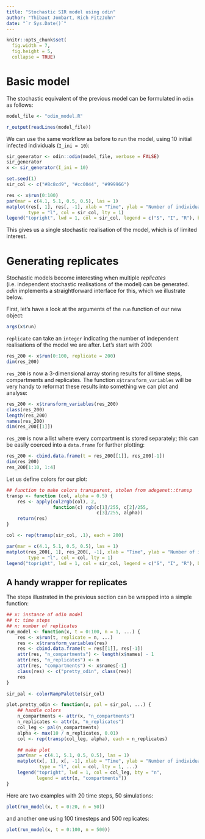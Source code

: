 ```yaml
---
title: "Stochastic SIR model using odin"
author: "Thibaut Jombart, Rich FitzJohn"
date: "`r Sys.Date()`"
---
```


```r
knitr::opts_chunk$set(
  fig.width = 7,
  fig.height = 5,
  collapse = TRUE)
```



# Basic model

The stochastic equivalent of the previous model can be formulated
in `odin` as follows:

```r
model_file <- "odin_model.R"
```

```r
r_output(readLines(model_file))
```


We can use the same workflow as before to run the model, using 10
initial infected individuals (`I_ini = 10`):
```r
sir_generator <- odin::odin(model_file, verbose = FALSE)
sir_generator
x <- sir_generator(I_ini = 10)
```

```r
set.seed(1)
sir_col <- c("#8c8cd9", "#cc0044", "#999966")

res <- x$run(0:100)
par(mar = c(4.1, 5.1, 0.5, 0.5), las = 1)
matplot(res[, 1], res[, -1], xlab = "Time", ylab = "Number of individuals",
        type = "l", col = sir_col, lty = 1)
legend("topright", lwd = 1, col = sir_col, legend = c("S", "I", "R"), bty = "n")
```


This gives us a single stochastic realisation of the model, which
is of limited interest.



# Generating replicates

Stochastic models become interesting when multiple *replicates*
(i.e. independent stochastic realisations of the model) can be generated.
*odin* implements a straightforward interface for this, which we illustrate
below. 

First, let's have a look at the arguments of the `run` function of our new object:
```r
args(x$run)
```

`replicate` can take an `integer` indicating the number of independent
realisations of the model we are after. Let's start with 200:
```r
res_200 <- x$run(0:100, replicate = 200)
dim(res_200)
```

`res_200` is now a 3-dimensional array storing results for all time steps,
compartments and replicates. The function `x$transform_variables` will be very
handy to reformat these results into something we can plot and analyse:

```r
res_200 <- x$transform_variables(res_200)
class(res_200)
length(res_200)
names(res_200)
dim(res_200[[1]])
```

`res_200` is now a list where every compartment is stored separately; this can
be easily coerced into a `data.frame` for further plotting:

```r
res_200 <- cbind.data.frame(t = res_200[[1]], res_200[-1])
dim(res_200)
res_200[1:10, 1:4]
```

Let us define colors for our plot:
```r
## function to make colors transparent, stolen from adegenet::transp
transp <- function (col, alpha = 0.5) {
    res <- apply(col2rgb(col), 2,
                 function(c) rgb(c[1]/255, c[2]/255, 
                                 c[3]/255, alpha))
    return(res)
}

col <- rep(transp(sir_col, .1), each = 200)
```


```r
par(mar = c(4.1, 5.1, 0.5, 0.5), las = 1)
matplot(res_200[, 1], res_200[, -1], xlab = "Time", ylab = "Number of individuals",
        type = "l", col = col, lty = 1)
legend("topright", lwd = 1, col = sir_col, legend = c("S", "I", "R"), bty = "n")

```


## A handy wrapper for replicates

The steps illustrated in the previous section can be wrapped into a simple
function:

```r
## x: instance of odin model
## t: time steps
## n: number of replicates
run_model <- function(x, t = 0:100, n = 1, ...) {
    res <- x$run(t, replicate = n, ...)
    res <- x$transform_variables(res)
    res <- cbind.data.frame(t = res[[1]], res[-1])
    attr(res, "n_compartments") <- length(x$names) - 1
    attr(res, "n_replicates") <- n
    attr(res, "compartments") <- x$names[-1]
    class(res) <- c("pretty_odin", class(res))
    res
}

sir_pal <- colorRampPalette(sir_col)

plot.pretty_odin <- function(x, pal = sir_pal, ...) {
    ## handle colors
    n_compartments <- attr(x, "n_compartments")
    n_replicates <- attr(x, "n_replicates")
    col_leg <- pal(n_compartments)
    alpha <- max(10 / n_replicates, 0.01)
    col <- rep(transp(col_leg, alpha), each = n_replicates)

    ## make plot
    par(mar = c(4.1, 5.1, 0.5, 0.5), las = 1)
    matplot(x[, 1], x[, -1], xlab = "Time", ylab = "Number of individuals",
            type = "l", col = col, lty = 1, ...)
    legend("topright", lwd = 1, col = col_leg, bty = "n",
           legend = attr(x, "compartments"))
}

```

Here are two examples with 20 time steps, 50 simulations:
```r
plot(run_model(x, t = 0:20, n = 50))
```

and another one using 100 timesteps and 500 replicates:
```r
plot(run_model(x, t = 0:100, n = 500))
```



